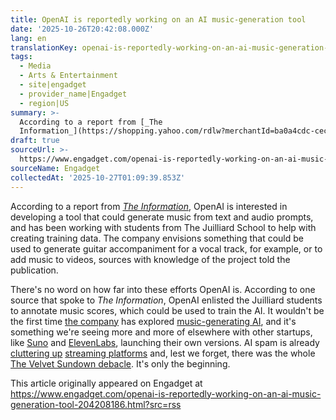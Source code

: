 ```yaml
---
title: OpenAI is reportedly working on an AI music-generation tool
date: '2025-10-26T20:42:08.000Z'
lang: en
translationKey: openai-is-reportedly-working-on-an-ai-music-generation-tool
tags:
  - Media
  - Arts & Entertainment
  - site|engadget
  - provider_name|Engadget
  - region|US
summary: >-
  According to a report from [_The
  Information_](https://shopping.yahoo.com/rdlw?merchantId=ba0a4cdc-cec8-416a-9e93-e11b8179129c&siteId=us-engadget&pageId=1p-auto...
draft: true
sourceUrl: >-
  https://www.engadget.com/openai-is-reportedly-working-on-an-ai-music-generation-tool-204208186.html?src=rss
sourceName: Engadget
collectedAt: '2025-10-27T01:09:39.853Z'
---
```

According to a report from [_The Information_](https://shopping.yahoo.com/rdlw?merchantId=ba0a4cdc-cec8-416a-9e93-e11b8179129c&siteId=us-engadget&pageId=1p-autolink&contentUuid=15b6d0e1-df6d-4a70-a809-b163f377ba48&featureId=text-link&merchantName=The+Information&linkText=The+Information&custData=eyJzb3VyY2VOYW1lIjoiV2ViLURlc2t0b3AtVmVyaXpvbiIsImxhbmRpbmdVcmwiOiJodHRwczovL3d3dy50aGVpbmZvcm1hdGlvbi5jb20vYXJ0aWNsZXMvb3BlbmFpLXBsb3RzLWdlbmVyYXRpbmctYWktbXVzaWMtcG90ZW50aWFsLXJpdmFscnktc3RhcnR1cC1zdW5vP3JjPXdoZjBmZCIsImNvbnRlbnRVdWlkIjoiMTViNmQwZTEtZGY2ZC00YTcwLWE4MDktYjE2M2YzNzdiYTQ4Iiwib3JpZ2luYWxVcmwiOiJodHRwczovL3d3dy50aGVpbmZvcm1hdGlvbi5jb20vYXJ0aWNsZXMvb3BlbmFpLXBsb3RzLWdlbmVyYXRpbmctYWktbXVzaWMtcG90ZW50aWFsLXJpdmFscnktc3RhcnR1cC1zdW5vP3JjPXdoZjBmZCJ9&signature=AQAAAYFfKUtLNxmw311cG18cD5LVRwTQhPCkOKqqGk4ClHSv&gcReferrer=https%3A%2F%2Fwww.theinformation.com%2Farticles%2Fopenai-plots-generating-ai-music-potential-rivalry-startup-suno%3Frc%3Dwhf0fd), OpenAI is interested in developing a tool that could generate music from text and audio prompts, and has been working with students from The Juilliard School to help with creating training data. The company envisions something that could be used to generate guitar accompaniment for a vocal track, for example, or to add music to videos, sources with knowledge of the project told the publication. 

There's no word on how far into these efforts OpenAI is. According to one source that spoke to _The Information_, OpenAI enlisted the Juilliard students to annotate music scores, which could be used to train the AI. It wouldn't be the first time [the company](https://openai.com/index/musenet/) has explored [music-generating AI](https://openai.com/index/jukebox/), and it's something we're seeing more and more of elsewhere with other startups, like [Suno](https://www.engadget.com/ai/ai-startup-argues-scraping-every-song-on-the-internet-is-fair-use-233132459.html) and [ElevenLabs](https://www.engadget.com/ai/elevenlabs-launches-its-own-royalty-free-ai-music-service-183033630.html), launching their own versions. AI spam is already [cluttering up](https://www.engadget.com/entertainment/streaming/spotify-is-doing-more-to-address-ai-slop-on-its-platform-151102801.html) [streaming platforms](https://www.engadget.com/ai/deezer-reports-18-percent-of-the-music-uploaded-to-its-service-every-day-is-ai-generated-193652533.html) and, lest we forget, there was the whole [The Velvet Sundown debacle](https://www.techradar.com/computing/artificial-intelligence/spotifys-latest-breakout-band-the-velvet-sundown-appears-to-be-ai-generated-and-fans-arent-happy). It's only the beginning. 

This article originally appeared on Engadget at https://www.engadget.com/openai-is-reportedly-working-on-an-ai-music-generation-tool-204208186.html?src=rss
